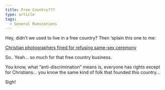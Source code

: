 ```yaml
---
title: Free Country???
type: article
tags:
  - General Ruminations
---
```


Hey, didn’t we used to live in a free country? Then ‘splain this one to me:

[Christian photographers fined for refusing same-sex ceremony](http://www.wnd.com/index.php?fa=PAGE.view&pageId=61342)

So.. Yeah… so much for that free country business.

You know, what “anti-discrimination” means is, everyone has rights except for Christians… you know the same kind of folk that founded this country…

Sigh!
